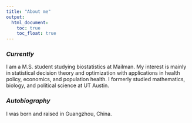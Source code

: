 ```yaml
---
title: "About me"
output: 
  html_document:
    toc: true
    toc_float: true
---
```


### *Currently*

I am a M.S. student studying biostatistics at Mailman. My interest is mainly in statistical decision theory and optimization with applications in health policy, economics, and population health. I formerly studied mathematics, biology, and political science at UT Austin.

### *Autobiography*

I was born and raised in Guangzhou, China.